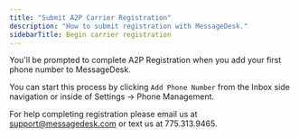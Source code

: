 ```yaml
---
title: "Submit A2P Carrier Registration"
description: "How to submit registration with MessageDesk."
sidebarTitle: Begin carrier registration
---
```


You'll be prompted to complete A2P Registration when you add your first phone number to MessageDesk. 

You can start this process by clicking `Add Phone Number` from the Inbox side navigation or inside of Settings -\> Phone Management.

For help completing registration please email us at [support@messagedesk.com](mailto:support@messagedesk.com) or text us at 775.313.9465.